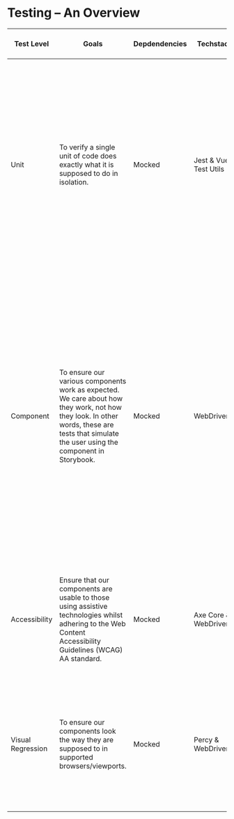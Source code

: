 <Meta title="Documentation/Standards/Testing/Overview"/>

# Testing – An Overview

| Test Level        | Goals                                                                                                                                                                                        | Depdendencies | Techstack              | Main Owner                   | Where do they happen? | Examples                                                                                                                                                                                                                                                                                                                                                                                                 |
|-------------------|----------------------------------------------------------------------------------------------------------------------------------------------------------------------------------------------|---------------|------------------------|------------------------------|-----------------------|----------------------------------------------------------------------------------------------------------------------------------------------------------------------------------------------------------------------------------------------------------------------------------------------------------------------------------------------------------------------------------------------------------|
| Unit              | To verify a single unit of code does exactly what it is supposed to do in isolation.                                                                                                         | Mocked        | Jest & Vue Test Utils  | Developer                    | Component             | When I call a method, does it call the necessary dependencies with the correct parameters? <br/><br/> When I call a computed property, does it return the expected value under different conditions? <br/><br/> When I mount a component, does an element have the expected attributes?                                                                                                                  |
| Component         | To ensure our various components work as expected. We care about how they work, not how they look.  In other words, these are tests that simulate the user using the component in Storybook. | Mocked        | WebDriverIO            | Developer & Quality Engineer | Storybook             | When I use checkout, if I press on the “Go to payment” button and it’s a duplicate order, is the dialog warning the user shown? <br/><br/> When I click ‘Accept All’, is the correct cookie value set? <br/><br/> Clarification: at this level, we care that the dialog warning is displayed. We don’t care that a method sets a property with a specific value, or that the dialog has certain colours. |
| Accessibility     | Ensure that our components are usable to those using assistive technologies whilst adhering to the Web Content Accessibility Guidelines (WCAG) AA standard.                                  | Mocked        | Axe Core & WebDriverIO | Developer & Quality Engineer | Storybook             | Is the contrast between the color and background-color attributes accessible? <br/><br/> Are the ARIA attributes present, with valid values?                                                                                                                                                                                                                                                             |
| Visual Regression | To ensure our components look the way they are supposed to in supported browsers/viewports.                                                                                                  | Mocked        | Percy & WebDriverIO    | Developer & Quality Engineer | Storybook             | Does my component look exactly as expected in multiple screen sizes? <br/><br/> Are the colours, paddings, margins, copies, under different conditions, correct?                                                                                                                                                                                                                                         |